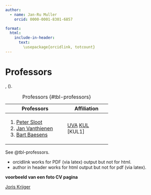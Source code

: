 ```yaml
---
author:
  - name: Jan-Ru Muller
    orcid: 0000-0001-8301-6857

format:
  html:
    include-in-header: 
      text:
        \usepackage{orcidlink, totcount}
---
```


# Professors
 
 \orcidlink{https://orcid.org/0000-0002-3848-5395}, ().


+--------------------------+-------------------+
| Professors               |Affiliation        |
+==========================+===================+
| 1. [Peter Sloot]         |[UVA]              |
| 1. [Jan Vanthienen]      |[KUL]              |
| 1. [Bart Baesens]        |[KUL1]             |
+--------------------------+-------------------+

: Professors {#tbl-professors}

See @tbl-professors.

[Peter Sloot]: https://www.peter-sloot.com/blog
[Jan Vanthienen]: http://janvanthienen.net/research
[Bart Baesens]: https://www.bartbaesens.com/
[UVA]: https://www.uva.nl/en/profile/s/l/p.m.a.sloot/p.m.a.sloot.html
[KUL]: https://www.kuleuven.be/wieiswie/en/person/00017013



- orcidlink works for PDF (via latex) output but not for html.
- author in header works for html output but not for pdf (via latex).


**voorbeeld van een foto CV pagina**

[Joris Krijger](joriskrijger.nl)